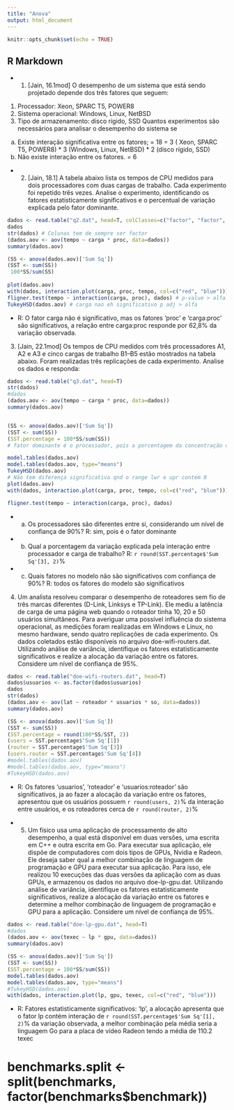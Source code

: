 ```yaml
---
title: "Anova"
output: html_document
---
```


```r
knitr::opts_chunk$set(echo = TRUE)
```

## R Markdown

- 1. [Jain, 16.1mod] O desempenho de um sistema que está sendo projetado depende dos três fatores que seguem:

(1) Processador: Xeon, SPARC T5, POWER8
(2) Sistema operacional: Windows, Linux, NetBSD
(3) Tipo de armazenamento: disco rígido, SSD
Quantos experimentos são necessários para analisar o desempenho do sistema se
(a) Existe interação significativa entre os fatores; = 18 = 3 ( Xeon, SPARC T5, POWER8) * 3 (Windows, Linux, NetBSD) * 2 (disco rígido, SSD)
(b) Não existe interação entre os fatores. = 6

- 2. [Jain, 18.1] A tabela abaixo lista os tempos de CPU medidos para dois processadores com duas
cargas de trabalho. Cada experimento foi repetido três vezes. Analise o experimento, identificando os fatores estatisticamente significativos e o percentual de variação explicada pelo fator dominante.

```r
dados <- read.table("q2.dat", head=T, colClasses=c("factor", "factor", "numeric"))
dados
str(dados) # Colunas tem de sempre ser factor
(dados.aov <- aov(tempo ~ carga * proc, data=dados))
summary(dados.aov)

(SS <- anova(dados.aov)['Sum Sq'])
(SST <- sum(SS))
 100*SS/sum(SS)
 
plot(dados.aov) 
with(dados, interaction.plot(carga, proc, tempo, col=c("red", "blue")))
fligner.test(tempo ~ interaction(carga, proc), dados) # p-value > alfa
TukeyHSD(dados.aov) # carga nao eh significativo p adj > alfa
```

- R: O fator carga não é significativo, mas os fatores 'proc' e 'carga:proc' são significativos, a relação entre carga:proc responde por 62,8% da variação observada.

3. [Jain, 22.1mod] Os tempos de CPU medidos com três processadores A1, A2 e A3 e cinco cargas
de trabalho B1–B5 estão mostrados na tabela abaixo. Foram realizadas três replicações de cada
experimento. Analise os dados e responda:

```r
dados <- read.table("q3.dat", head=T)
str(dados)
#dados
(dados.aov <- aov(tempo ~ carga * proc, data=dados))
summary(dados.aov)


(SS <- anova(dados.aov)['Sum Sq'])
(SST <- sum(SS))
(SST.percentage = 100*SS/sum(SS))
# fator dominante é o processador, pois a porcentagem da concentração de variação é maior

model.tables(dados.aov)
model.tables(dados.aov, type="means")
TukeyHSD(dados.aov)
# Não tem diferença significativa qnd o range lwr e upr contém 0
plot(dados.aov) 
with(dados, interaction.plot(carga, proc, tempo, col=c("red", "blue")))

fligner.test(tempo ~ interaction(carga, proc), dados)
```

- (a) Os processadores são diferentes entre si, considerando um nível de confiança de 90%? R: sim, pois é o fator dominante

- (b) Qual a porcentagem da variação explicada pela interação entre processador e carga de
trabalho? R: `r round(SST.percentage$'Sum Sq'[3], 2)`%

- (c) Quais fatores no modelo não são significativos com confiança de 90%? R: todos os fatores do modelo são significativos


4. Um analista resolveu comparar o desempenho de roteadores sem fio de três marcas diferentes (D-Link, Linksys e TP-Link). Ele mediu a latência de carga de uma página web quando o roteador tinha 10, 20 e 50 usuários simultâneos. Para averiguar uma possível influência do
sistema operacional, as medições foram realizadas em Windows e Linux, no mesmo hardware, sendo quatro replicações de cada experimento. Os dados coletados estão disponíveis no arquivo doe-wifi-routers.dat. Utilizando análise de variância, identifique os fatores estatisticamente significativos e realize a alocação da variação entre os fatores. Considere um nível de confiança de 95%.


```r
dados <- read.table("doe-wifi-routers.dat", head=T)
dados$usuarios <- as.factor(dados$usuarios)
dados
str(dados)
(dados.aov <- aov(lat ~ roteador * usuarios * so, data=dados))
summary(dados.aov)

(SS <- anova(dados.aov)['Sum Sq'])
(SST <- sum(SS))
(SST.percentage = round(100*SS/SST, 2))
(users = SST.percentage$'Sum Sq'[1])
(router = SST.percentage$'Sum Sq'[3])
(users.router = SST.percentage$'Sum Sq'[4])
#model.tables(dados.aov)
#model.tables(dados.aov, type="means")
#TukeyHSD(dados.aov)


```

- R: Os fatores 'usuarios', 'roteador' e 'usuarios:roteador' são significativos, ja ao fazer a alocação da variação entre os fatores, apresentou que os usuários possuem `r round(users, 2)`% da interação entre usuários, e os roteadores cerca de `r round(router, 2)`%


- 5. Um físico usa uma aplicação de processamento de alto desempenho, a qual está disponível
em duas versões, uma escrita em C++ e outra escrita em Go. Para executar sua aplicação, ele
dispõe de computadores com dois tipos de GPUs, Nvidia e Radeon. Ele deseja saber qual a
melhor combinação de linguagem de programação e GPU para executar sua aplicação. Para
isso, ele realizou 10 execuções das duas versões da aplicação com as duas GPUs, e armazenou
os dados no arquivo doe-lp-gpu.dat. Utilizando análise de variância, identifique os fatores
estatisticamente significativos, realize a alocação da variação entre os fatores e determine a
melhor combinação de linguagem de programação e GPU para a aplicação. Considere um
nível de confiança de 95%.


```r
dados <- read.table("doe-lp-gpu.dat", head=T)
#dados
(dados.aov <- aov(texec ~ lp * gpu, data=dados))
summary(dados.aov)

(SS <- anova(dados.aov)['Sum Sq'])
(SST <- sum(SS))
(SST.percentage = 100*SS/sum(SS))
model.tables(dados.aov)
model.tables(dados.aov, type="means")
#TukeyHSD(dados.aov)
with(dados, interaction.plot(lp, gpu, texec, col=c("red", "blue")))
```

- R: Fatores estatisticamente significativos: 'lp', a alocação apresenta que o fator lp contém interação de `r round(SST.percentage$'Sum Sq'[1], 2)`% da variação observada, a melhor combinação pela média seria a linguagem Go para a placa de vídeo Radeon tendo a média de 110.2 texec

# benchmarks.split <- split(benchmarks, factor(benchmarks$benchmark))